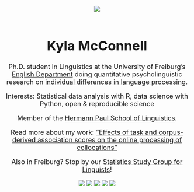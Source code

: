<center><font size = 4>
<br>
![](kyla_circle.png)
<br>
<br>

# Kyla McConnell

Ph.D. student in Linguistics at the University of Freiburg's [English Department](https://www.anglistik.uni-freiburg.de) doing quantitative psycholinguistic research on [individual differences in language processing](http://www.hpsl-linguistics.org/index.php?id=162&projekt=355).

Interests: Statistical data analysis with R, data science with Python, open & reproducible science

Member of the [Hermann Paul School of Linguistics](http://www.hpsl-linguistics.org).

Read more about my work: ["Effects of task and corpus-derived association scores on the online processing of collocations"](https://www.degruyter.com/view/j/cllt.ahead-of-print/cllt-2018-0030/cllt-2018-0030.xml)

Also in Freiburg? Stop by our [Statistics Study Group for Linguists](http://www.hpsl-linguistics.org/index.php?id=1580)!

[![](linkedin.png)](https://www.linkedin.com/in/kyla-mcconnell-6667488b/) 
[![](researchgate.png)](https://www.researchgate.net/profile/Kyla_Mcconnell2) 
[![](github.png)](https://github.com/kyla-mcconnell) 
[![](googlescholar.png)](https://scholar.google.de/citations?user=bnSDcmQAAAAJ&hl=de&oi=ao) 
[![](twitter.png)](https://twitter.com/McconnellKyla) 

</center></font>